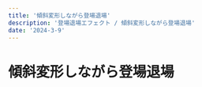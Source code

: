 ---
title: '傾斜変形しながら登場退場'
description: '登場退場エフェクト / 傾斜変形しながら登場退場'
date: '2024-3-9'
---
# 傾斜変形しながら登場退場